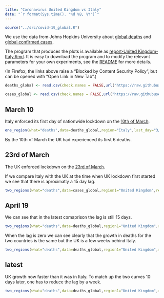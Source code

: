 ```yaml
---
title: "Coronavirus United Kingdom vs Italy"
date: "`r format(Sys.time(), '%d %B, %Y')`"
---
```


```r
source("../src/covid-19_global.R")
```

We use the data from Johns Hopkins University about [global deaths](https://github.com/CSSEGISandData/COVID-19/blob/master/csse_covid_19_data/csse_covid_19_time_series/time_series_covid19_deaths_global.csv)  and [global confirmed cases](https://github.com/CSSEGISandData/COVID-19/blob/master/csse_covid_19_data/csse_covid_19_time_series/time_series_covid19_confirmed_global.csv).

The program that produces the plots is available as [report-United Kingdom-Italy.Rmd](https://github.com/alexhkurz/coronavirus-in-R/blob/master/reports/report-United Kingdom-Italy.Rmd). It is easy to download the program and to modify the relevant parameters for your own experiments, see the [README](https://github.com/alexhkurz/coronavirus-in-R/) for more details.

(In Firefox, the links above raise a "Blocked by Content Security Policy", but can be opened with "Open Link in New Tab".)
    
```r
deaths_global <- read.csv(check.names = FALSE,url("https://raw.githubusercontent.com/CSSEGISandData/COVID-19/master/csse_covid_19_data/csse_covid_19_time_series/time_series_covid19_deaths_global.csv"))

cases_global <- read.csv(check.names = FALSE,url("https://raw.githubusercontent.com/CSSEGISandData/COVID-19/master/csse_covid_19_data/csse_covid_19_time_series/time_series_covid19_confirmed_global.csv"))
```

## March 10

Italy enforced its first day of nationwide lockdown on the [10th of March](https://en.wikipedia.org/wiki/2020_coronavirus_pandemic_in_Italy).



```r
one_region(what="deaths",data=deaths_global,region="Italy",last_day="3/10/20",range=20)
```
 
By the 10th of March the UK had experienced its first 6 deaths.




## 23rd of March
  
The UK enforced lockdown on the [23rd of March](https://en.wikipedia.org/wiki/2020_coronavirus_pandemic_in_the_United_Kingdom).


If we compare Italy with the UK at the time when UK lockdown first started we see that there is aproximatly a 15 day lag.
```r
two_regions(what="deaths",data=cases_global,region1="United Kingdom",region2="Italy",last_day="3/23/20",range=20,lag=15)
```


## April 19

We can see that in the latest comaprison the lag is still 15 days.


```r
two_regions(what="deaths",data=deaths_global,region1="United Kingdom",region2="Italy",last_day="4/19/20",range=40,lag=15)
```

When the lag is zero we can see clearly that the growth in deaths for the two countries is the same but the UK is a few weeks behind Italy.


```r
two_regions(what="deaths",data=deaths_global,region1="United Kingdom",region2="Italy",last_day="4/19/20",range=50,lag=0)
```


## latest

UK growth now faster than it was in Italy. To match up the two curves 10 days later, one has to reduce the lag by a week.

```r
two_regions(what="deaths",data=deaths_global,region1="United Kingdom",region2="Italy",range=40,lag=8)
```
